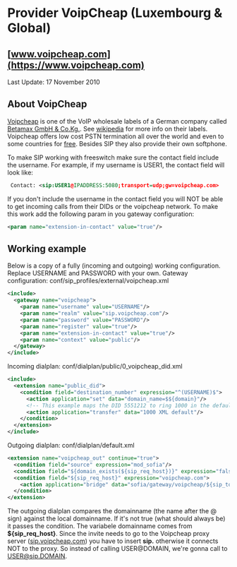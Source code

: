 
# Provider VoipCheap (Luxembourg & Global) 

 

## [www.voipcheap.com](https://www.voipcheap.com)

Last Update: 17 November 2010

## About VoipCheap

[Voipcheap](http://www.voipcheap.com/) is one of the VoIP wholesale labels of a German company called [Betamax GmbH & Co.Kg.](http://www.betamax.com/about.php). See [wikipedia](http://en.wikipedia.org/wiki/Betamax%5F%28VoIP%5Fcompany%29) for more info on their labels. Voipcheap offers low cost PSTN termination all over the world and even to some countries for [free](http://www.voipcheap.com/en/calling-rates.html). Besides SIP they also provide their own softphone.

To make SIP working with freeswitch make sure the contact field include the username. For example, if my username is USER1, the contact field will look like:

```xml
 Contact: <sip:USER1@IPADDRESS:5080;transport=udp;gw=voipcheap.com>
```

If you don't include the username in the contact field you will NOT be able to get incoming calls from their DIDs or the voipcheap network. To make this work add the following param in you gateway configuration:

```xml
<param name="extension-in-contact" value="true"/>
```

## Working example

Below is a copy of a fully (incoming and outgoing) working configuration. Replace USERNAME and PASSWORD with your own. Gateway configuration: conf/sip\_profiles/external/voipcheap.xml

```xml
<include>
  <gateway name="voipcheap">
    <param name="username" value="USERNAME"/>
    <param name="realm" value="sip.voipcheap.com"/>
    <param name="password" value="PASSWORD"/>
    <param name="register" value="true"/>
    <param name="extension-in-contact" value="true"/>
    <param name="context" value="public"/>
  </gateway>
</include>
```

Incoming dialplan: conf/dialplan/public/0\_voipcheap\_did.xml

```xml
<include>
  <extension name="public_did">
    <condition field="destination_number" expression="^(USERNAME)$">
      <action application="set" data="domain_name=$${domain}"/>
      <!-- This example maps the DID 5551212 to ring 1000 in the default context -->
      <action application="transfer" data="1000 XML default"/>
    </condition>
  </extension>
</include>
```

Outgoing dialplan: conf/dialplan/default.xml

```xml
<extension name="voipcheap_out" continue="true">
  <condition field="source" expression="mod_sofia"/>
  <condition field="${domain_exists(${sip_req_host})}" expression="false"/>
  <condition field="${sip_req_host}" expression="voipcheap.com">
    <action application="bridge" data="sofia/gateway/voipcheap/${sip_to_user}@sip.${sip_to_host}"/>
  </condition>
</extension>
```

The outgoing dialplan compares the domainname (the name after the @ sign) against the local domainname. If it's not true (what should always be) it passes the condition. The variabele domainname comes from **${sip\_req\_host}**. Since the invite needs to go to the Voipcheap proxy server ([sip.voipcheap.com](http://sip.voipcheap.com)) you have to insert **sip.** otherwise it connects NOT to the proxy. So instead of calling USER@DOMAIN, we're gonna call to [USER@sip.DOMAIN](mailto:USER@sip.DOMAIN).


